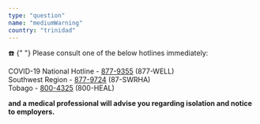 ```yaml
---
type: "question"
name: "mediumWarning"
country: "trinidad"
---
```


<p>
  <span role="img" aria-label="doctor-health">
    ☎️
  </span>{" "}
  Please consult one of the below hotlines immediately:
</p>
<p>
  COVID-19 National Hotline - <a href="tel:877-9355">877-9355</a> (877-WELL)<br/>
  Southwest Region - <a href="tel:877-9724">877-9724</a> (87-SWRHA)<br/>
  Tobago - <a href="tel:800-4325">800-4325</a> (800-HEAL)
</p>
<p>
  <strong>
    and a medical professional will advise you regarding isolation
    and notice to employers.
  </strong>
</p>